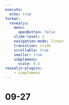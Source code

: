 ```yaml
---
execute:
  echo: true
format:
  revealjs:
    menu: 
      openButton: false
    slide-level: 2
    navigation-mode: linear
    transition: slide
    scrollable: true
    smaller: true
    simplemenu:
      scale: 0.5
revealjs-plugins:
    - simplemenu
---
```


# 09-27
